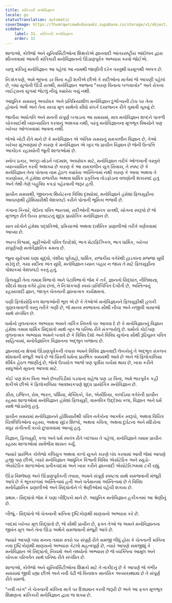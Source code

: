 ```yaml
---
title: ક્રાંતિકારી મનોવિજ્ઞાન
locale: gu
statusTranslation: automatic
coverImage: https://lhvmrqwrcowdvduuaukz.supabase.co/storage/v1/object/public/strapi-uploads/small_cover-educacion-fundamental.webp-2d51a7828a2b1309555be27f7e2a61a0.webp
sidebar:
    label: 31. ક્રાંતિકારી મનોવિજ્ઞાન
    order: 31
---
```

શાળાઓ, કોલેજો અને યુનિવર્સિટીઓના શિક્ષકોએ જ્ઞાનવાદી આંતરરાષ્ટ્રીય આંદોલન દ્વારા શીખવવામાં આવતી ક્રાંતિકારી મનોવિજ્ઞાનનો ઊંડાણપૂર્વક અભ્યાસ કરવો જોઈએ.

ચાલુ ક્રાંતિનું મનોવિજ્ઞાન આ પહેલાં આ નામથી જાણીતી દરેક વસ્તુથી ધરમૂળથી અલગ છે.

નિઃશંકપણે, અમે ભૂલના ડર વિના કહી શકીએ છીએ કે સદીઓના માર્ગમાં જે આપણી પહેલાં છે, બધા યુગોની ઊંડી રાતથી, મનોવિજ્ઞાન આજના "કારણ વિનાના બળવાખોર" અને રોકના નાઈટ્સના યુગમાં જેટલું નીચું ક્યારેય ગયું નથી.

આધુનિક સમયનું અવરોધક અને પ્રતિક્રિયાશીલ મનોવિજ્ઞાન દુર્ભાગ્યની ટોચ પર તેના હોવાનો અર્થ અને તેના સાચા મૂળ સાથેનો સીધો સંપર્ક દયાજનક રીતે ગુમાવી ચૂક્યું છે.

જાતીય અધોગતિ અને મનની સંપૂર્ણ બગાડના આ સમયમાં, માત્ર મનોવિજ્ઞાન શબ્દને પાતળી ચોકસાઈથી વ્યાખ્યાયિત કરવાનું અશક્ય નથી, પરંતુ મનોવિજ્ઞાનના મૂળભૂત વિષયોને પણ ખરેખર ઓળખવામાં આવતા નથી.

જેઓ ખોટી રીતે માને છે કે મનોવિજ્ઞાન એ અંતિમ સમયનું સમકાલીન વિજ્ઞાન છે, તેઓ ખરેખર મૂંઝવણમાં છે કારણ કે મનોવિજ્ઞાન એ ખૂબ જ પ્રાચીન વિજ્ઞાન છે જેની ઉત્પત્તિ આર્કાઇક રહસ્યોની જૂની શાળાઓમાં છે.

સ્નોબ પ્રકાર, અલ્ટ્રા-મોડર્ન બદમાશ, અવરોધક માટે, મનોવિજ્ઞાન તરીકે ઓળખાતી વસ્તુને વ્યાખ્યાયિત કરવી અશક્ય છે કારણ કે આ સમકાલીન યુગ સિવાય, તે સ્પષ્ટ છે કે મનોવિજ્ઞાન તેના પોતાના નામ હેઠળ ક્યારેય અસ્તિત્વમાં નથી કારણ કે આવા અથવા તે કારણોસર, તે હંમેશા રાજકીય અથવા ધાર્મિક પ્રકૃતિના તોડફોડના વલણોની શંકાસ્પદ હતું અને તેથી તેણે બહુવિધ કપડાં પહેરવાની જરૂર હતી.

પ્રાચીન સમયથી, જીવનના થિયેટરના વિવિધ દૃશ્યોમાં, મનોવિજ્ઞાને હંમેશાં ફિલસૂફીના આવરણથી હોંશિયારીથી વેશપલટો કરીને પોતાની ભૂમિકા ભજવી છે.

ગંગાના કિનારે, વેદોના પવિત્ર ભારતમાં, સદીઓની ભયાનક રાતથી, યોગના સ્વરૂપો છે જે મૂળભૂત રીતે ઉચ્ચ ફ્લાઇટનું શુદ્ધ પ્રાયોગિક મનોવિજ્ઞાન છે.

સાત યોગોને હંમેશા પદ્ધતિઓ, પ્રક્રિયાઓ અથવા દાર્શનિક પ્રણાલીઓ તરીકે વર્ણવવામાં આવ્યા છે.

અરબ વિશ્વમાં, સૂફીઓની પવિત્ર ઉપદેશો, ભાગ મેટાફિઝિકલ, ભાગ ધાર્મિક, ખરેખર સંપૂર્ણપણે મનોવૈજ્ઞાનિક ક્રમના છે.

જૂના યુરોપમાં ઘણા યુદ્ધો, વંશીય પૂર્વગ્રહો, ધાર્મિક, રાજકીય વગેરેથી હાડકાંના મજ્જા સુધી સડેલું છે, ગયા સદીના અંત સુધી, મનોવિજ્ઞાન ધ્યાન બહાર ન જાય તે માટે ફિલસૂફીના પોશાકમાં વેશપલટો કરતું હતું.

ફિલસૂફી તેના તમામ વિભાગો અને પેટાવિભાગો જેમ કે તર્ક, જ્ઞાનનો સિદ્ધાંત, નીતિશાસ્ત્ર, સૌંદર્ય શાસ્ત્ર વગેરે હોવા છતાં, તે નિઃશંકપણે સ્વયં-પ્રતિબિંબિત દેખીતી છે, અસ્તિત્વનું રહસ્યવાદી જ્ઞાન, જાગૃત ચેતનાની જ્ઞાનાત્મક કાર્યક્ષમતા.

ઘણી ફિલોસોફિકલ શાળાઓની ભૂલ એ છે કે તેઓએ મનોવિજ્ઞાનને ફિલસૂફીથી હલકી ગુણવત્તાવાળી વસ્તુ તરીકે ગણી છે, જે માનવ સ્વભાવના સૌથી નીચા અને નજીવી પાસાઓ સાથે સંબંધિત છે.

ધર્મોનો તુલનાત્મક અભ્યાસ અમને તાર્કિક નિષ્કર્ષ પર આવવા દે છે કે મનોવિજ્ઞાનનું વિજ્ઞાન હંમેશા તમામ ધાર્મિક સિદ્ધાંતો સાથે ખૂબ જ ઘનિષ્ઠ રીતે સંકળાયેલું છે. ધર્મોનો કોઈપણ તુલનાત્મક અભ્યાસ અમને બતાવે છે કે વિવિધ દેશો અને વિવિધ યુગોના સૌથી રૂઢિચુસ્ત પવિત્ર સાહિત્યમાં, મનોવૈજ્ઞાનિક વિજ્ઞાનના અદ્ભુત ખજાના છે.

જ્ઞાનવાદના ક્ષેત્રમાં ઊંડાણપૂર્વકની તપાસ અમને વિવિધ જ્ઞાનવાદી લેખકોનું તે અદ્ભુત સંકલન શોધવાની મંજૂરી આપે છે જે ખ્રિસ્તી ધર્મના પ્રારંભિક સમયથી આવે છે અને જે ફિલોકાલિયા શીર્ષક હેઠળ જાણીતું છે, જેનો ઉપયોગ આજે પણ પૂર્વીય ચર્ચમાં થાય છે, ખાસ કરીને સાધુઓને સૂચના આપવા માટે.

કોઈ પણ શંકા વિના અને છેતરપિંડીમાં પડવાના સહેજ પણ ડર વિના, અમે ભારપૂર્વક કહી શકીએ છીએ કે ફિલોકાલિયા આવશ્યકપણે શુદ્ધ પ્રાયોગિક મનોવિજ્ઞાન છે.

ગ્રીસ, ઇજિપ્ત, રોમ, ભારત, પર્શિયા, મેક્સિકો, પેરુ, એસીરિયા, કાલડિયા વગેરેની પ્રાચીન રહસ્ય શાળાઓમાં મનોવિજ્ઞાન હંમેશાં ફિલસૂફી, વાસ્તવિક ઉદ્દેશ્ય કલા, વિજ્ઞાન અને ધર્મ સાથે જોડાયેલું હતું.

પ્રાચીન સમયમાં મનોવિજ્ઞાનને હોશિયારીથી પવિત્ર નર્તકોના આકર્ષક સ્વરૂપો, અથવા વિચિત્ર ચિત્રલિપિઓના રહસ્ય, અથવા સુંદર શિલ્પો, અથવા કવિતા, અથવા દુર્ઘટના અને મંદિરોના મધુર સંગીતની વચ્ચે છુપાવવામાં આવ્યું હતું.

વિજ્ઞાન, ફિલસૂફી, કલા અને ધર્મ સ્વતંત્ર રીતે બદલાય તે પહેલાં, મનોવિજ્ઞાને તમામ પ્રાચીન રહસ્ય શાળાઓમાં સાર્વભૌમ શાસન કર્યું.

જ્યારે પ્રારંભિક કોલેજો કલિયુગ અથવા કાળો યુગને કારણે બંધ કરવામાં આવી જેમાં આપણે હજી પણ છીએ, ત્યારે મનોવિજ્ઞાન આધુનિક વિશ્વની વિવિધ એસોટેરિક અને સ્યુડો-એસોટેરિક શાળાઓના પ્રતીકવાદમાં અને ખાસ કરીને જ્ઞાનવાદી એસોટેરિઝમમાં ટકી રહ્યું.

ઊંડા વિશ્લેષણ અને ઊંડાણપૂર્વકની તપાસ, અમને સંપૂર્ણ સ્પષ્ટતા સાથે સમજવાની મંજૂરી આપે છે કે ભૂતકાળમાં અસ્તિત્વમાં હતી અને વર્તમાનમાં અસ્તિત્વમાં છે તે વિવિધ મનોવૈજ્ઞાનિક પ્રણાલીઓ અને સિદ્ધાંતોને બે શ્રેણીઓમાં વહેંચી શકાય છે.

પ્રથમ.- સિદ્ધાંતો જેમ કે ઘણા બૌદ્ધિકો માને છે. આધુનિક મનોવિજ્ઞાન હકીકતમાં આ શ્રેણીનું છે.

બીજું.- સિદ્ધાંતો જે ચેતનાની ક્રાંતિના દૃષ્ટિકોણથી માણસનો અભ્યાસ કરે છે.

બાદમાં ખરેખર મૂળ સિદ્ધાંતો છે, જે સૌથી પ્રાચીન છે, ફક્ત તેઓ જ અમને મનોવિજ્ઞાનના જીવંત મૂળ અને તેના ઊંડા અર્થને સમજવાની મંજૂરી આપે છે.

જ્યારે આપણે બધા મનના તમામ સ્તરો પર સંપૂર્ણ રીતે સમજી લીધું હોય કે ચેતનાની ક્રાંતિના નવા દૃષ્ટિકોણથી માણસનો અભ્યાસ કેટલો મહત્વપૂર્ણ છે, ત્યારે આપણે સમજીશું કે મનોવિજ્ઞાન એ સિદ્ધાંતો, નિયમો અને તથ્યોનો અભ્યાસ છે જે વ્યક્તિના આમૂલ અને ચોક્કસ પરિવર્તન સાથે ઘનિષ્ઠ રીતે સંબંધિત છે.

શાળાઓ, કોલેજો અને યુનિવર્સિટીઓના શિક્ષકો માટે તે તાકીદનું છે કે આપણે જે ગંભીર સમયમાં જીવી રહ્યા છીએ અને નવી પેઢી જે વિનાશક માનસિક અવ્યવસ્થામાં છે તે સંપૂર્ણ રીતે સમજે.

"નવી તરંગ" ને ચેતનાની ક્રાંતિના માર્ગ પર દિશામાન કરવી જરૂરી છે અને આ ફક્ત મૂળભૂત શિક્ષણના ક્રાંતિકારી મનોવિજ્ઞાન દ્વારા જ શક્ય છે.


